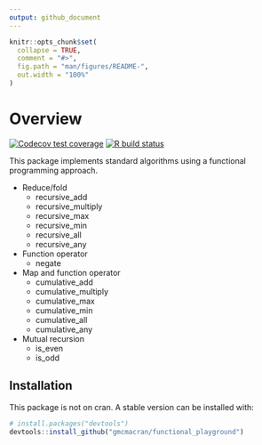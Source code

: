 ```yaml
---
output: github_document
---
```


<!-- README.md is generated from README.Rmd. Please edit that file -->

```r
knitr::opts_chunk$set(
  collapse = TRUE,
  comment = "#>",
  fig.path = "man/figures/README-",
  out.width = "100%"
)
```

# Overview

<!-- badges: start -->
[![Codecov test coverage](https://codecov.io/gh/gmcmacran/functional_playground/branch/master/graph/badge.svg)](https://codecov.io/gh/gmcmacran/functional_playground?branch=master)
[![R build status](https://github.com/gmcmacran/functional_playground/workflows/R-CMD-check/badge.svg)](https://github.com/gmcmacran/functional_playground/actions)
<!-- badges: end -->

This package implements standard algorithms using a functional programming approach.

* Reduce/fold
  + recursive_add
  + recursive_multiply
  + recursive_max
  + recursive_min
  + recursive_all
  + recursive_any
* Function operator
  + negate
* Map and function operator
  + cumulative_add
  + cumulative_multiply
  + cumulative_max
  + cumulative_min
  + cumulative_all
  + cumulative_any
* Mutual recursion
  + is_even
  + is_odd


## Installation

This package is not on cran. A stable version can be installed with:

``` r
# install.packages("devtools")
devtools::install_github("gmcmacran/functional_playground")
```
